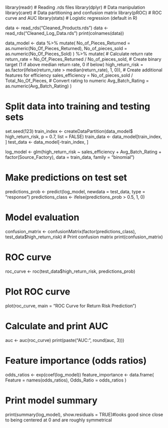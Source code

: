 library(readr)      # Reading .rds files
library(dplyr)      # Data manipulation
library(caret)      # Data partitioning and confusion matrix
library(pROC)       # ROC curve and AUC
library(stats)      # Logistic regression (default in R)


data <- read_rds("Cleaned_Products.rds")
data <- read_rds("Cleaned_Log_Data.rds")
print(colnames(data))

data_model <- data %>%
  mutate(
    No_of_Pieces_Returned = as.numeric(No_Of_Pieces_Returned),
    No_of_pieces_sold = as.numeric(No_Of_Pieces_Sold)
  ) %>%
  mutate(
    # Calculate return rate
    return_rate = No_Of_Pieces_Returned / No_of_pieces_sold,
    # Create binary target (1 if above median return rate, 0 if below)
    high_return_risk = as.factor(ifelse(return_rate > median(return_rate), 1, 0)),
    # Create additional features for efficiency
    sales_efficiency = No_of_pieces_sold / Total_No_Of_Pieces,
    # Convert rating to numeric
    Avg_Batch_Rating = as.numeric(Avg_Batch_Rating)
  )


# Split data into training and testing sets
set.seed(123)
train_index <- createDataPartition(data_model$
            high_return_risk, p = 0.7, list = FALSE)
train_data <- data_model[train_index, ]
test_data <- data_model[-train_index, ]

log_model <- glm(high_return_risk ~ sales_efficiency + 
                   Avg_Batch_Rating + 
                   factor(Source_Factory),
                 data = train_data, 
                 family = "binomial")

# Make predictions on test set
predictions_prob <- predict(log_model, newdata = test_data, type = "response")
predictions_class <- ifelse(predictions_prob > 0.5, 1, 0)


# Model evaluation
confusion_matrix <- confusionMatrix(factor(predictions_class), test_data$high_return_risk)
# Print confusion matrix
print(confusion_matrix)

# ROC curve
roc_curve <- roc(test_data$high_return_risk, predictions_prob)

# Plot ROC curve
plot(roc_curve, main = "ROC Curve for Return Risk Prediction")

# Calculate and print AUC
auc <- auc(roc_curve)
print(paste("AUC:", round(auc, 3)))

# Feature importance (odds ratios)
odds_ratios <- exp(coef(log_model))
feature_importance <- data.frame(
  Feature = names(odds_ratios),
  Odds_Ratio = odds_ratios
)

# Print model summary
print(summary(log_model), show.residuals = TRUE)#looks good since close to being centered at 0 and are roughly symmetrical
